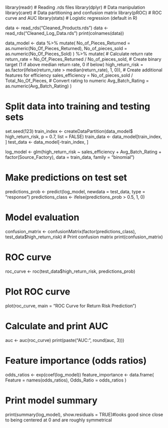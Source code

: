 library(readr)      # Reading .rds files
library(dplyr)      # Data manipulation
library(caret)      # Data partitioning and confusion matrix
library(pROC)       # ROC curve and AUC
library(stats)      # Logistic regression (default in R)


data <- read_rds("Cleaned_Products.rds")
data <- read_rds("Cleaned_Log_Data.rds")
print(colnames(data))

data_model <- data %>%
  mutate(
    No_of_Pieces_Returned = as.numeric(No_Of_Pieces_Returned),
    No_of_pieces_sold = as.numeric(No_Of_Pieces_Sold)
  ) %>%
  mutate(
    # Calculate return rate
    return_rate = No_Of_Pieces_Returned / No_of_pieces_sold,
    # Create binary target (1 if above median return rate, 0 if below)
    high_return_risk = as.factor(ifelse(return_rate > median(return_rate), 1, 0)),
    # Create additional features for efficiency
    sales_efficiency = No_of_pieces_sold / Total_No_Of_Pieces,
    # Convert rating to numeric
    Avg_Batch_Rating = as.numeric(Avg_Batch_Rating)
  )


# Split data into training and testing sets
set.seed(123)
train_index <- createDataPartition(data_model$
            high_return_risk, p = 0.7, list = FALSE)
train_data <- data_model[train_index, ]
test_data <- data_model[-train_index, ]

log_model <- glm(high_return_risk ~ sales_efficiency + 
                   Avg_Batch_Rating + 
                   factor(Source_Factory),
                 data = train_data, 
                 family = "binomial")

# Make predictions on test set
predictions_prob <- predict(log_model, newdata = test_data, type = "response")
predictions_class <- ifelse(predictions_prob > 0.5, 1, 0)


# Model evaluation
confusion_matrix <- confusionMatrix(factor(predictions_class), test_data$high_return_risk)
# Print confusion matrix
print(confusion_matrix)

# ROC curve
roc_curve <- roc(test_data$high_return_risk, predictions_prob)

# Plot ROC curve
plot(roc_curve, main = "ROC Curve for Return Risk Prediction")

# Calculate and print AUC
auc <- auc(roc_curve)
print(paste("AUC:", round(auc, 3)))

# Feature importance (odds ratios)
odds_ratios <- exp(coef(log_model))
feature_importance <- data.frame(
  Feature = names(odds_ratios),
  Odds_Ratio = odds_ratios
)

# Print model summary
print(summary(log_model), show.residuals = TRUE)#looks good since close to being centered at 0 and are roughly symmetrical
